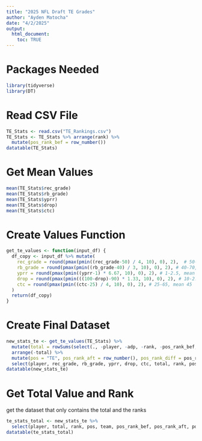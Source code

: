 ```yaml
---
title: "2025 NFL Draft TE Grades"
author: "Ayden Matocha"
date: "4/2/2025"
output:
  html_document:
    toc: TRUE
---
```


# Packages Needed
```r
library(tidyverse)
library(DT)
```

# Read CSV File
```r
TE_Stats <- read.csv("TE_Rankings.csv")
TE_Stats <- TE_Stats %>% arrange(rank) %>%
  mutate(pos_rank_bef = row_number())
datatable(TE_Stats)
```
# Get Mean Values
```r
mean(TE_Stats$rec_grade)
mean(TE_Stats$rb_grade)
mean(TE_Stats$yprr)
mean(TE_Stats$drop)
mean(TE_Stats$ctc)
```


# Create Values Function
```r
get_te_values <- function(input_df) {
  df_copy <- input_df %>% mutate(
    rec_grade = round(pmax(pmin((rec_grade-50) / 4, 10), 0), 2),  # 50-90, mean 70
    rb_grade = round(pmax(pmin((rb_grade-40) / 3, 10), 0), 2), # 40-70, mean 55
    yprr = round(pmax(pmin((yprr-1) * 6.67, 10), 0), 2), # 1-2.5, mean 1.75
    drop = round(pmax(pmin(((100-drop)-90) * 1.33, 10), 0), 2), # 10-2.5, mean 6.25
    ctc = round(pmax(pmin((ctc-25) / 4, 10), 0), 2), # 25-65, mean 45
  )
  return(df_copy)
}
```

# Create Final Dataset
```r
new_stats_te <- get_te_values(TE_Stats) %>% 
  mutate(total = rowSums(select(., -player, -adp, -rank, -pos_rank_bef, -team))) %>% 
  arrange(-total) %>%
  mutate(pos = "TE", pos_rank_aft = row_number(), pos_rank_diff = pos_rank_bef-pos_rank_aft) %>%
  select(player, rec_grade, rb_grade, yprr, drop, ctc, total, rank, pos, team, pos_rank_bef, pos_rank_aft, pos_rank_diff)
datatable(new_stats_te) 
```

# Get Total Value and Rank
get the dataset that only contains the total and the ranks
```r
te_stats_total <- new_stats_te %>%
  select(player, total, rank, pos, team, pos_rank_bef, pos_rank_aft, pos_rank_diff)
datatable(te_stats_total)
```

